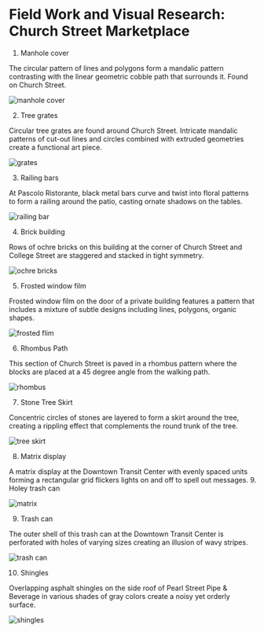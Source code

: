 # Field Work and Visual Research: Church Street Marketplace

1. Manhole cover

The circular pattern of lines and polygons form a mandalic pattern contrasting with the linear geometric cobble path that surrounds it. Found on Church Street.

![manhole cover](https://cdn.glitch.global/e9a14532-952f-41d5-a8f2-de28e52b377a/IMG_7228.JPG?v=1725588676366)

2. Tree grates

Circular tree grates are found around Church Street. Intricate mandalic patterns of cut-out lines and circles combined with extruded geometries create a functional art piece.

![grates](https://cdn.glitch.global/e9a14532-952f-41d5-a8f2-de28e52b377a/IMG_7229.JPG?v=1725588683587)

3. Railing bars

At Pascolo Ristorante, black metal bars curve and twist into floral patterns to form a railing around the patio, casting ornate shadows on the tables.

![railing bar](https://cdn.glitch.global/e9a14532-952f-41d5-a8f2-de28e52b377a/IMG_7230.JPG?v=1725588717306)

4. Brick building

Rows of ochre bricks on this building at the corner of Church Street and College Street are staggered and stacked in tight symmetry.

![ochre bricks](https://cdn.glitch.global/e9a14532-952f-41d5-a8f2-de28e52b377a/IMG_7233.JPG?v=1725588723583)

5. Frosted window film

Frosted window film on the door of a private building features a pattern that includes a mixture of subtle designs including lines, polygons, organic shapes.

![frosted flim](https://cdn.glitch.global/e9a14532-952f-41d5-a8f2-de28e52b377a/IMG_7234.JPG?v=1725588729820)

6. Rhombus Path

This section of Church Street is paved in a rhombus pattern where the blocks are placed at a 45 degree angle from the walking path.

![rhombus](https://cdn.glitch.global/e9a14532-952f-41d5-a8f2-de28e52b377a/IMG_7236.JPG?v=1725588771436)

7. Stone Tree Skirt

Concentric circles of stones are layered to form a skirt around the tree, creating a rippling effect that complements the round trunk of the tree.

![tree skirt](https://cdn.glitch.global/e9a14532-952f-41d5-a8f2-de28e52b377a/IMG_7226.JPG?v=1725588667626)

8. Matrix display

A matrix display at the Downtown Transit Center with evenly spaced units forming a rectangular grid flickers lights on and off to spell out messages. 9. Holey trash can

![matrix](https://cdn.glitch.global/e9a14532-952f-41d5-a8f2-de28e52b377a/IMG_7243.JPG?v=1725588740826)

9. Trash can

The outer shell of this trash can at the Downtown Transit Center is perforated with holes of varying sizes creating an illusion of wavy stripes.

![trash can](https://cdn.glitch.global/e9a14532-952f-41d5-a8f2-de28e52b377a/IMG_7247.JPG?v=1725588744694)

10. Shingles

Overlapping asphalt shingles on the side roof of Pearl Street Pipe & Beverage in various shades of gray colors create a noisy yet orderly surface.

![shingles](https://cdn.glitch.global/e9a14532-952f-41d5-a8f2-de28e52b377a/IMG_7222.jpg?v=1725588648419)
